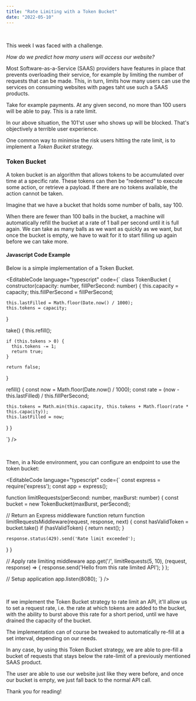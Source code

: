 ```yaml
---
title: "Rate Limiting with a Token Bucket"
date: "2022-05-10"
---
```


<br />

This week I was faced with a challenge.

*How do we predict how many users will access our website?*

Most Software-as-a-Service (SAAS) providers have features in place that prevents overloading their service, for example by limiting the number of requests that can be made.
This, in turn, limits how many users can use the services on consuming websites with pages taht use such a SAAS products.

Take for example payments. At any given second, no more than 100 users will be able to pay. This is a rate limit.

In our above situation, the 101'st user who shows up will be blocked. That's objectively a terrible user experience.

One common way to minimise the risk users hitting the rate limit, is to implement a *Token Bucket* strategy.

### Token Bucket

A token bucket is an algorithm that allows tokens to be accumulated over time at a specific rate.
These tokens can then be “redeemed” to execute some action, or retrieve a payload. If there are no tokens available, the action cannot be taken.

Imagine that we have a bucket that holds some number of balls, say 100.

When there are fewer than 100 balls in the bucket, a machine will automatically refill the bucket
at a rate of 1 ball per second until it is full again. We can take as many balls as we want as
quickly as we want, but once the bucket is empty, we have to wait for it to start filling up again
before we can take more.

#### Javascript Code Example

Below is a simple implementation of a Token Bucket.

<EditableCode
  language="typescript"
  code={`
class TokenBucket {
  constructor(capacity: number, fillPerSecond: number) {
    this.capacity = capacity;
    this.fillPerSecond = fillPerSecond;

    this.lastFilled = Math.floor(Date.now() / 1000);
    this.tokens = capacity;
  }

  take() {
    this.refill();

    if (this.tokens > 0) {
      this.tokens -= 1;
      return true;
    }

    return false;
  }

  refill() {
    const now = Math.floor(Date.now() / 1000);
    const rate = (now - this.lastFilled) / this.fillPerSecond;

    this.tokens = Math.min(this.capacity, this.tokens + Math.floor(rate * this.capacity));
    this.lastFilled = now;
  }
}

`}
/>

<br />

Then, in a Node environment, you can configure an endpoint to use the token bucket:

<EditableCode
  language="typescript"
  code={`
const express = require('express');
const app = express();

function limitRequests(perSecond: number, maxBurst: number) {
  const bucket = new TokenBucket(maxBurst, perSecond);

  // Return an Express middleware function
  return function limitRequestsMiddleware(request, response, next) {
    const hasValidToken = bucket.take()
    if (hasValidToken) {
      return next();
    }

    response.status(429).send('Rate limit exceeded');
  }
}

// Apply rate limiting middleware
app.get('/',
  limitRequests(5, 10),
  (request, response) => {
    response.send('Hello from this rate limited API');
  }
);

// Setup application
app.listen(8080);
`}
/>

<br />

If we implement the Token Bucket strategy to rate limit an API, it'll allow us to set a request rate, i.e. the rate at which tokens are added to the bucket,
with the ability to burst above this rate for a short period, until we have drained the capacity of the bucket.

The implementation can of course be tweaked to automatically re-fill at a set interval, depending on our needs.

In any case, by using this Token Bucket strategy, we are able to pre-fill a bucket of requests that stays below the rate-limit
of a previously mentioned SAAS product.

The user are able to use our website just like they were before, and once our bucket is empty, we just fall back to the normal API call.

Thank you for reading!
